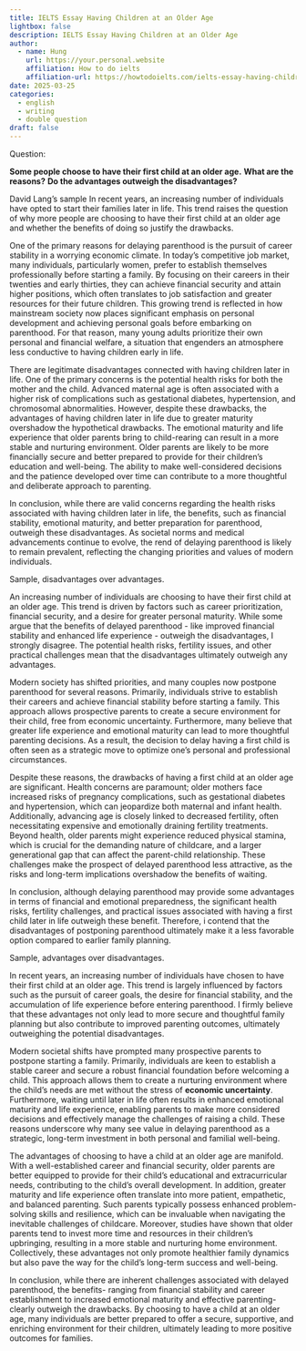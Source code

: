 ```yaml
---
title: IELTS Essay Having Children at an Older Age
lightbox: false
description: IELTS Essay Having Children at an Older Age
author:
  - name: Hung
    url: https://your.personal.website
    affiliation: How to do ielts
    affiliation-url: https://howtodoielts.com/ielts-essay-having-children-at-an-older-age/
date: 2025-03-25
categories:
  - english
  - writing
  - double question
draft: false
---
```


Question:

**Some people choose to have their first child at an older age.**
**What are the reasons?**
**Do the advantages outweigh the disadvantages?**

David Lang's sample
In recent years, an increasing number of individuals have opted to start their families later in life. This trend raises the question of why more people are choosing to have their first child at an older age and whether the benefits of doing so justify the drawbacks.

One of the primary reasons for delaying parenthood is the pursuit of career stability in a worrying economic climate. In today's competitive job market, many individuals, particularly women, prefer to establish themselves professionally before starting a family. By focusing on their careers in their twenties and early thirties, they can achieve financial security and attain higher positions, which often translates to job satisfaction and greater resources for their future children. This growing trend is reflected in how mainstream society now places significant emphasis on personal development and achieving personal goals before embarking on parenthood. For that reason, many young adults prioritize their own personal and financial welfare, a situation that engenders an atmosphere less conductive to having children early in life.

There are legitimate disadvantages connected with having children later in life. One of the primary concerns is the potential health risks for both the mother and the child. Advanced maternal age is often associated with a higher risk of complications such as gestational diabetes, hypertension, and chromosomal abnormalities. However, despite these drawbacks, the advantages of having children later in life due to greater maturity overshadow the hypothetical drawbacks. The emotional maturity and life experience that older parents bring to child-rearing can result in a more stable and nurturing environment. Older parents are likely to be more financially secure and better prepared to provide for their children's education and well-being. The ability to make well-considered decisions and the patience developed over time can contribute to a more thoughtful and deliberate approach to parenting.

In conclusion, while there are valid concerns regarding the health risks associated with having children later in life, the benefits, such as financial stability, emotional maturity, and better preparation for parenthood, outweigh these disadvantages. As societal norms and medical advancements continue to evolve, the rend of delaying parenthood is likely to remain prevalent, reflecting the changing priorities and values of modern individuals.


Sample, disadvantages over advantages.

An increasing number of individuals are choosing to have their first child at an older age. This trend is driven by factors such as career prioritization, financial security, and a desire for greater personal maturity. While some argue that the benefits of delayed parenthood - like improved financial stability and enhanced life experience - outweigh the disadvantages, I strongly disagree. The potential health risks, fertility issues, and other practical challenges mean that the disadvantages ultimately outweigh any advantages.

Modern society has shifted priorities, and many couples now postpone parenthood for several reasons. Primarily, individuals strive to establish their careers and achieve financial stability before starting a family. This approach allows prospective parents to create a secure environment for their child, free from economic uncertainty. Furthermore, many believe that greater life experience and emotional maturity can lead to more thoughtful parenting decisions. As a result, the decision to delay having a first child is often seen as a strategic move to optimize one's personal and professional circumstances.

Despite these reasons, the drawbacks of having a first child at an older age are significant. Health concerns are paramount; older mothers face increased risks of pregnancy complications, such as gestational diabetes and hypertension, which can jeopardize both maternal and infant health. Additionally, advancing age is closely linked to decreased fertility, often necessitating expensive and emotionally draining fertility treatments. Beyond health, older parents might experience reduced physical stamina, which is crucial for the demanding nature of childcare, and a larger generational gap that can affect the parent-child relationship. These challenges make the prospect of delayed parenthood less attractive, as the risks and long-term implications overshadow the benefits of waiting.

In conclusion, although delaying parenthood may provide some advantages in terms of financial and emotional preparedness, the significant health risks, fertility challenges, and practical issues associated with having a first child later in life outweigh these benefit. Therefore, i contend that the disadvantages of postponing parenthood ultimately make it a less favorable option compared to earlier family planning.

Sample, advantages over disadvantages.

In recent years, an increasing number of individuals have chosen to have their first child at an older age. This trend is largely influenced by factors such as the pursuit of career goals, the desire for financial stability, and the accumulation of life experience before entering parenthood. I firmly believe that these advantages not only lead to more secure and thoughtful family planning but also contribute to improved parenting outcomes, ultimately outweighing the potential disadvantages.

Modern societal shifts have prompted many prospective parents to postpone starting a family. Primarily, individuals are keen to establish a stable career and secure a robust financial foundation before welcoming a child. This approach allows them to create a nurturing environment where the child's needs are met without the stress of **economic uncertainty**. Furthermore, waiting until later in life often results in enhanced emotional maturity and life experience, enabling parents to make more considered decisions and effectively manage the challenges of raising a child. These reasons underscore why many see value in delaying parenthood as a strategic, long-term investment in both personal and familial well-being.

The advantages of choosing to have a child at an older age are manifold. With a well-established career and financial security, older parents are better equipped to provide for their child's educational and extracurricular needs, contributing to the child's overall development. In addition, greater maturity and life experience often translate into more patient, empathetic, and balanced parenting. Such parents typically possess enhanced problem-solving skills and resilience, which can be invaluable when navigating the inevitable challenges of childcare. Moreover, studies have shown that older parents tend to invest more time and resources in their children's upbringing, resulting in a more stable and nurturing home environment. Collectively, these advantages not only promote healthier family dynamics but also pave the way for the child's long-term success and well-being.

In conclusion, while there are inherent challenges associated with delayed parenthood, the benefits- ranging from financial stability and career establishment to increased emotional maturity and effective parenting- clearly outweigh the drawbacks. By choosing to have a child at an older age, many individuals are better prepared to offer a secure, supportive, and enriching environment for their children, ultimately leading to more positive outcomes for families.
